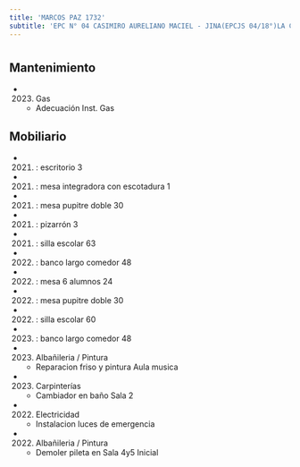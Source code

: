 ```yaml
---
title: 'MARCOS PAZ 1732'
subtitle: 'EPC N° 04 CASIMIRO AURELIANO MACIEL - JINA(EPCJS 04/18°)LA CALESITA DON JOSE'
---
```


#


## Mantenimiento

*  (2023) Gas 
    + Adecuación Inst. Gas


## Mobiliario

*  (2021) : escritorio 3 

*  (2021) : mesa integradora con escotadura 1 

*  (2021) : mesa pupitre doble 30 

*  (2021) : pizarrón 3 

*  (2021) : silla escolar 63 

*  (2022) : banco largo comedor 48 

*  (2022) : mesa 6 alumnos 24 

*  (2022) : mesa pupitre doble 30 

*  (2022) : silla escolar 60 

*  (2023) : banco largo comedor 48 




*  (2023) Albañileria / Pintura 
    + Reparacion friso y pintura Aula musica

*  (2023) Carpinterías 
    + Cambiador en baño Sala 2

*  (2022) Electricidad 
    + Instalacion luces de emergencia

*  (2022) Albañileria / Pintura 
    + Demoler pileta en Sala 4y5 Inicial



